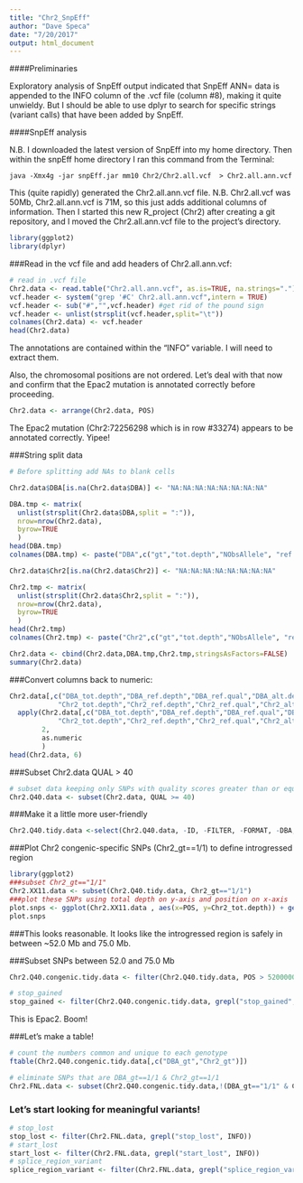 ```yaml
---
title: "Chr2_SnpEff"
author: "Dave Speca"
date: "7/20/2017"
output: html_document
---
```


####Preliminaries

Exploratory analysis of SnpEff output indicated that SnpEff ANN= data is appended to the INFO column of the .vcf file (column #8), making it quite unwieldy. But I should be able to use dplyr to search for specific strings (variant calls) that have been added by SnpEff.

####SnpEff analysis

N.B. I downloaded the latest version of SnpEff into my home directory. Then within the snpEff home directory I ran this command from the Terminal:

`java -Xmx4g -jar snpEff.jar mm10 Chr2/Chr2.all.vcf  > Chr2.all.ann.vcf`

This (quite rapidly) generated the Chr2.all.ann.vcf file.
N.B. Chr2.all.vcf was 50Mb, Chr2.all.ann.vcf is 71M, so this just adds additional columns of information. Then I started this new R_project (Chr2) after creating a git repository, and I moved the Chr2.all.ann.vcf file to the project's directory.


```r
library(ggplot2)
library(dplyr)
```
###Read in the vcf file and add headers of Chr2.all.ann.vcf:

```r
# read in .vcf file
Chr2.data <- read.table("Chr2.all.ann.vcf", as.is=TRUE, na.strings=".")
vcf.header <- system("grep '#C' Chr2.all.ann.vcf",intern = TRUE)
vcf.header <- sub("#","",vcf.header) #get rid of the pound sign
vcf.header <- unlist(strsplit(vcf.header,split="\t"))
colnames(Chr2.data) <- vcf.header
head(Chr2.data)
```

The annotations are contained within the "INFO" variable. I will need to extract them.

Also, the chromosomal positions are not ordered. Let's deal with that now and confirm that the Epac2 mutation is annotated correctly before proceeding.

```r
Chr2.data <- arrange(Chr2.data, POS)
```


The Epac2 mutation (Chr2:72256298 which is in row #33274) appears to be annotated correctly. Yipee!

###String split data

```r
# Before splitting add NAs to blank cells

Chr2.data$DBA[is.na(Chr2.data$DBA)] <- "NA:NA:NA:NA:NA:NA:NA:NA"

DBA.tmp <- matrix(
  unlist(strsplit(Chr2.data$DBA,split = ":")),
  nrow=nrow(Chr2.data),
  byrow=TRUE
  )
head(DBA.tmp)
colnames(DBA.tmp) <- paste("DBA",c("gt","tot.depth","NObsAllele", "ref.depth","ref.qual","alt.depth","alt.qual","gen.lik"),sep="_")

Chr2.data$Chr2[is.na(Chr2.data$Chr2)] <- "NA:NA:NA:NA:NA:NA:NA:NA"

Chr2.tmp <- matrix(
  unlist(strsplit(Chr2.data$Chr2,split = ":")),
  nrow=nrow(Chr2.data),
  byrow=TRUE
  )
head(Chr2.tmp)
colnames(Chr2.tmp) <- paste("Chr2",c("gt","tot.depth","NObsAllele", "ref.depth","ref.qual","alt.depth","alt.qual","gen.lik"),sep="_")

Chr2.data <- cbind(Chr2.data,DBA.tmp,Chr2.tmp,stringsAsFactors=FALSE)
summary(Chr2.data)
```


###Convert columns back to numeric:
```r
Chr2.data[,c("DBA_tot.depth","DBA_ref.depth","DBA_ref.qual","DBA_alt.depth","DBA_alt.qual",
            "Chr2_tot.depth","Chr2_ref.depth","Chr2_ref.qual","Chr2_alt.depth","Chr2_alt.qual")] <- 
  apply(Chr2.data[,c("DBA_tot.depth","DBA_ref.depth","DBA_ref.qual","DBA_alt.depth","DBA_alt.qual",
            "Chr2_tot.depth","Chr2_ref.depth","Chr2_ref.qual","Chr2_alt.depth","Chr2_alt.qual")],
        2,
        as.numeric
        )
head(Chr2.data, 6)
```

###Subset Chr2.data QUAL > 40

```r
# subset data keeping only SNPs with quality scores greater than or equal to 40
Chr2.Q40.data <- subset(Chr2.data, QUAL >= 40)
```

###Make it a little more user-friendly
```r
Chr2.Q40.tidy.data <-select(Chr2.Q40.data, -ID, -FILTER, -FORMAT, -DBA, -Chr2, -DBA_gen.lik, -Chr2_gen.lik, -DBA_NObsAllele, -Chr2_NObsAllele)
```

###Plot Chr2 congenic-specific SNPs (Chr2_gt==1/1) to define introgressed region

```r
library(ggplot2)
###subset Chr2_gt=="1/1"
Chr2.XX11.data <- subset(Chr2.Q40.tidy.data, Chr2_gt=="1/1")
###plot these SNPs using total depth on y-axis and position on x-axis
plot.snps <- ggplot(Chr2.XX11.data , aes(x=POS, y=Chr2_tot.depth)) + geom_point(size = 0.5) + ylim(0,600) + xlim(5.0e+7, 8.0e+7)
plot.snps
```

###This looks reasonable. It looks like the introgressed region is safely in between ~52.0 Mb and 75.0 Mb.

###Subset SNPs between 52.0 and 75.0 Mb

```r
Chr2.Q40.congenic.tidy.data <- filter(Chr2.Q40.tidy.data, POS > 52000000 & POS < 75000000)
```



```r
# stop_gained
stop_gained <- filter(Chr2.Q40.congenic.tidy.data, grepl("stop_gained", INFO))
```

This is Epac2. Boom!


###Let's make a table!

```r
# count the numbers common and unique to each genotype
ftable(Chr2.Q40.congenic.tidy.data[,c("DBA_gt","Chr2_gt")])
```

```r
# eliminate SNPs that are DBA_gt==1/1 & Chr2_gt==1/1
Chr2.FNL.data <- subset(Chr2.Q40.congenic.tidy.data,!(DBA_gt=="1/1" & Chr2_gt == "1/1") )
```


### Let's start looking for meaningful variants!

```r
# stop_lost
stop_lost <- filter(Chr2.FNL.data, grepl("stop_lost", INFO))
# start_lost
start_lost <- filter(Chr2.FNL.data, grepl("start_lost", INFO))
# splice_region_variant
splice_region_variant <- filter(Chr2.FNL.data, grepl("splice_region_variant", INFO))
```



